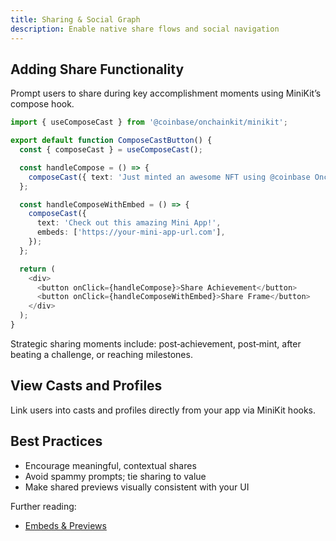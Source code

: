 ```yaml
---
title: Sharing & Social Graph
description: Enable native share flows and social navigation
---
```


## Adding Share Functionality 

Prompt users to share during key accomplishment moments using MiniKit’s compose hook.

```ts ComposeCastButton.tsx
import { useComposeCast } from '@coinbase/onchainkit/minikit';

export default function ComposeCastButton() {
  const { composeCast } = useComposeCast();

  const handleCompose = () => {
    composeCast({ text: 'Just minted an awesome NFT using @coinbase OnchainKit!' });
  };

  const handleComposeWithEmbed = () => {
    composeCast({
      text: 'Check out this amazing Mini App!',
      embeds: ['https://your-mini-app-url.com'],
    });
  };

  return (
    <div>
      <button onClick={handleCompose}>Share Achievement</button>
      <button onClick={handleComposeWithEmbed}>Share Frame</button>
    </div>
  );
}
```

<Tip>
Strategic sharing moments include: post‑achievement, post‑mint, after beating a challenge, or reaching milestones.
</Tip>

## View Casts and Profiles

Link users into casts and profiles directly from your app via MiniKit hooks.

<CardGroup cols={2}>
  <Card title="useViewCast" icon="book-open" href="/onchainkit/latest/components/minikit/hooks/useViewCast" />
  <Card title="useViewProfile" icon="book-open" href="/onchainkit/latest/components/minikit/hooks/useViewProfile" />
</CardGroup>

## Best Practices

- Encourage meaningful, contextual shares
- Avoid spammy prompts; tie sharing to value
- Make shared previews visually consistent with your UI

Further reading:

- [Embeds & Previews](/mini-apps/core-concepts/embeds-and-previews)



